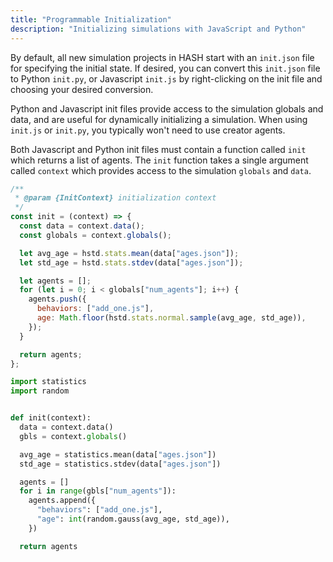 ```yaml
---
title: "Programmable Initialization"
description: "Initializing simulations with JavaScript and Python"
---
```


By default, all new simulation projects in HASH start with an `init.json` file for specifying the initial state. If desired, you can convert this `init.json` file to Python `init.py`, or Javascript `init.js` by right-clicking on the init file and choosing your desired conversion.

Python and Javascript init files provide access to the simulation globals and data, and are useful for dynamically initializing a simulation. When using `init.js` or `init.py`, you typically won't need to use creator agents.

Both Javascript and Python init files must contain a function called `init` which returns a list of agents. The `init` function takes a single argument called `context` which provides access to the simulation `globals` and `data`.

<Tabs>
<Tab title="JavaScript" >

```javascript
/**
 * @param {InitContext} initialization context
 */
const init = (context) => {
  const data = context.data();
  const globals = context.globals();

  let avg_age = hstd.stats.mean(data["ages.json"]);
  let std_age = hstd.stats.stdev(data["ages.json"]);

  let agents = [];
  for (let i = 0; i < globals["num_agents"]; i++) {
    agents.push({
      behaviors: ["add_one.js"],
      age: Math.floor(hstd.stats.normal.sample(avg_age, std_age)),
    });
  }

  return agents;
};
```

</Tab>

<Tab title="Python" >

```python
import statistics
import random


def init(context):
  data = context.data()
  gbls = context.globals()

  avg_age = statistics.mean(data["ages.json"])
  std_age = statistics.stdev(data["ages.json"])

  agents = []
  for i in range(gbls["num_agents"]):
    agents.append({
      "behaviors": ["add_one.js"],
      "age": int(random.gauss(avg_age, std_age)),
    })

  return agents
```

</Tab>
</Tabs>
